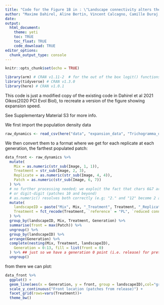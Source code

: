 ```yaml
---
title: "Code for the Figure 1B in : \"Landscape connectivity alters the evolution of density-dependent dispersal during pushed range expansions\" "
author: "Maxime Dahirel, Aline Bertin, Vincent Calcagno, Camille Duraj, Simon Fellous, Géraldine Groussier, Eric Lombaert, Ludovic Mailleret, Anaël Marchand, Elodie Vercken (this code by M. Dahirel)"
date:
output: 
  html_document:
    theme: yeti
    toc: TRUE
    toc_float: TRUE
    code_download: TRUE
editor_options: 
  chunk_output_type: console
---
```

```r
knitr::opts_chunk$set(echo = TRUE)
```

```r
library(arm) # CRAN v1.11-2  # for the out of the box logit() functions
library(tidyverse) # CRAN v1.3.0
library(here) # CRAN v1.0.1
```

This code is just a modified copy of the existing code in Dahirel et al 2021 Oikos(2020 PCI Evol Biol), to recreate a version of the figure showing expansion speed.

See Supplementary Material S3 for more info.

We first import the population density data

```r
raw_dynamics <- read_csv(here("data", "expansion_data", "Trichogramma_dynamics.csv"))
```

We then convert them to a format where we get for each replicate at each generation, the farthest populated patch:

```r
data_front <- raw_dynamics %>%
  mutate(
    Mix = as.numeric(str_sub(Image, 1, 1)),
    Treatment = str_sub(Image, 2, 3),
    Replicate = as.numeric(str_sub(Image, 4, 4)),
    Patch = as.numeric(str_sub(Image, 6, 7))
  ) %>%
  # no further processing needed; we exploit the fact that chars 6&7 are either digit-dot (patchs 0 to 9)
  # or digit-digit (patches 10 and beyond)
  # as.numeric() resolves both correctly (e.g; "2." and "12" become 2 and 12)
  mutate(
    landscapeID = paste("Mix", Mix, "_Treatment", Treatment, "_Replicate", Replicate, sep = ""), # a unique replicate ID
    Treatment = fct_recode(Treatment, `reference` = "PL", `reduced connectivity` = "PS")
  ) %>%
  group_by(landscapeID, Mix, Treatment, Generation) %>%
  summarise(front = max(Patch)) %>%
  ungroup() %>%
  group_by(landscapeID) %>%
  arrange(Generation) %>%
  complete(nesting(Mix, Treatment, landscapeID),
    Generation = 0:13, fill = list(front = 0)
  ) %>% ## just so we have a generation 0 point (i.e. release) for pretty plotting
  ungroup()
```

from there we can plot:

```r
data_front %>%
  ggplot() +
  geom_line(aes(x = Generation, y = front, group = landscapeID),col="grey50") +
  scale_y_continuous("Front location (patches from release)") +
  facet_grid(rows=vars(Treatment))+
  theme_bw()
```

